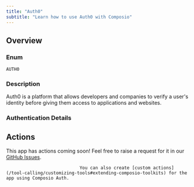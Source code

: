 ```yaml
---
title: "Auth0"
subtitle: "Learn how to use Auth0 with Composio"
---
```



## Overview

### Enum
`AUTH0`

### Description
Auth0 is a platform that allows developers and companies to verify a
    user's identity before giving them access to applications and
    websites.

### Authentication Details

<Accordion title="OAUTH2">
<ParamField path="client_id" type="string" required={true}>
</ParamField>

<ParamField path="client_secret" type="string" required={true}>
</ParamField>

<ParamField path="oauth_redirect_uri" type="string" default="https://backend.composio.dev/api/v1/auth-apps/add">
</ParamField>

<ParamField path="scopes" type="string" default="read:users,read:refresh_tokens,offline_access">
</ParamField>

<ParamField path="base_url" type="string" required={true}>
</ParamField>

</Accordion>


## Actions

This app has actions coming soon! Feel free to raise a request for it in our [GitHub Issues](https://github.com/ComposioHQ/composio/issues).
                                
                                You can also create [custom actions](/tool-calling/customizing-tools#extending-composio-toolkits) for the app using Composio Auth.